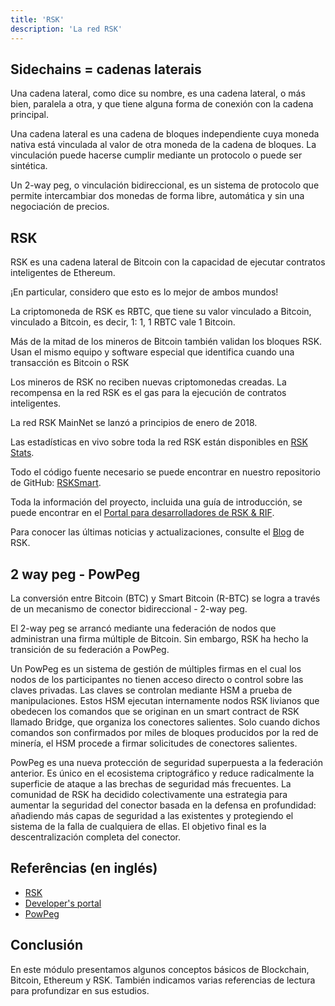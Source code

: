 ```yaml
---
title: 'RSK'
description: 'La red RSK'
---
```


## Sidechains = cadenas laterais

Una cadena lateral, como dice su nombre,
es una cadena lateral, o más bien, paralela a otra,
y que tiene alguna forma de conexión con la cadena principal.

Una cadena lateral es una cadena de bloques independiente cuya moneda nativa está vinculada al valor de otra moneda de la cadena de bloques.
La vinculación puede hacerse cumplir mediante un protocolo o puede ser sintética.

Un 2-way peg, o vinculación bidireccional, es un sistema de protocolo que permite intercambiar dos monedas de forma libre, automática y sin una negociación de precios.

## RSK

RSK es una cadena lateral de Bitcoin con la capacidad de ejecutar contratos inteligentes de Ethereum.

¡En particular, considero que esto es lo mejor de ambos mundos!

La criptomoneda de RSK es RBTC, que tiene su valor vinculado a Bitcoin,
vinculado a Bitcoin, es decir, 1: 1, 1 RBTC vale 1 Bitcoin.

Más de la mitad de los mineros de Bitcoin también validan los bloques RSK.
Usan el mismo equipo y software especial que identifica cuando una transacción es Bitcoin o RSK

Los mineros de RSK no reciben nuevas criptomonedas creadas.
La recompensa en la red RSK es el gas para la ejecución de contratos inteligentes.

La red RSK MainNet se lanzó a principios de enero de 2018.

Las estadísticas en vivo sobre toda la red RSK están disponibles en [RSK Stats](https://stats.rsk.co/).

Todo el código fuente necesario se puede encontrar en nuestro repositorio de GitHub:
[RSKSmart](https://github.com/rsksmart).

Toda la información del proyecto, incluida una guía de introducción, se puede encontrar en el
[Portal para desarrolladores de RSK & RIF](https://developers.rsk.co/).

Para conocer las últimas noticias y actualizaciones, consulte el [Blog](https://blog.rsk.co/) de RSK.

## 2 way peg - PowPeg

La conversión entre Bitcoin (BTC) y Smart Bitcoin (R-BTC) se logra a través de un mecanismo de conector bidireccional - 2-way peg.

El 2-way peg se arrancó mediante una federación de nodos que administran una firma múltiple de Bitcoin.
Sin embargo, RSK ha hecho la transición de su federación a PowPeg.

Un PowPeg es un sistema de gestión de múltiples firmas en el cual los nodos de los participantes no tienen acceso directo o control sobre las claves privadas.
Las claves se controlan mediante HSM a prueba de manipulaciones.
Estos HSM ejecutan internamente nodos RSK livianos que obedecen los comandos que se originan en un smart contract de RSK llamado Bridge, que organiza los conectores salientes.
Solo cuando dichos comandos son confirmados por miles de bloques producidos por la red de minería, el HSM procede a firmar solicitudes de conectores salientes.

PowPeg es una nueva protección de seguridad superpuesta a la federación anterior.
Es único en el ecosistema criptográfico y reduce radicalmente la superficie de ataque a las brechas de seguridad más frecuentes.
La comunidad de RSK ha decidido colectivamente una estrategia para aumentar la seguridad del conector basada en la defensa en profundidad:
añadiendo más capas de seguridad a las existentes y protegiendo el sistema de la falla de cualquiera de ellas.
El objetivo final es la descentralización completa del conector.

## Referências (en inglés)

- [RSK](https://www.rsk.co/)
- [Developer's portal](https://developers.rsk.co/)
- [PowPeg](https://developers.rsk.co/rsk/architecture/powpeg/)

## Conclusión

En este módulo presentamos algunos conceptos básicos de Blockchain, Bitcoin, Ethereum y RSK.
También indicamos varias referencias de lectura para profundizar en sus estudios.
